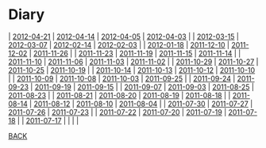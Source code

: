 = Diary =
| [[2012-04-21]] | [[2012-04-14]] | [[2012-04-05]] | [[2012-04-03]] |
| [[2012-03-15]] | [[2012-03-07]] | [[2012-02-14]] | [[2012-02-03]] |
| [[2012-01-18]] | [[2011-12-10]] | [[2011-12-02]] | [[2011-11-26]] |
| [[2011-11-23]] | [[2011-11-19]] | [[2011-11-15]] | [[2011-11-14]] |
| [[2011-11-10]] | [[2011-11-06]] | [[2011-11-03]] | [[2011-11-02]] |
| [[2011-10-29]] | [[2011-10-27]] | [[2011-10-25]] | [[2011-10-19]] |
| [[2011-10-14]] | [[2011-10-13]] | [[2011-10-12]] | [[2011-10-10]] |
| [[2011-10-09]] | [[2011-10-08]] | [[2011-10-03]] | [[2011-09-25]] |
| [[2011-09-24]] | [[2011-09-23]] | [[2011-09-19]] | [[2011-09-15]] |
| [[2011-09-07]] | [[2011-09-03]] | [[2011-08-25]] | [[2011-08-23]] |
| [[2011-08-21]] | [[2011-08-20]] | [[2011-08-19]] | [[2011-08-18]] |
| [[2011-08-14]] | [[2011-08-12]] | [[2011-08-10]] | [[2011-08-04]] |
| [[2011-07-30]] | [[2011-07-27]] | [[2011-07-26]] | [[2011-07-23]] |
| [[2011-07-22]] | [[2011-07-20]] | [[2011-07-19]] | [[2011-07-18]] |
| [[2011-07-17]] |                |                |                |

[[../index| BACK]]

